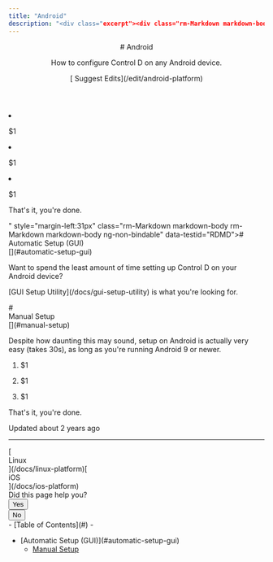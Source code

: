 ```yaml
---
title: "Android"
description: "<div class="excerpt"><div class="rm-Markdown markdown-body" data-testid="RDMD"><p>How to configure Control D on any Android device.</p></div></div></div><div class="col-xs-3">[<i aria-hidden="true" class="icon icon-edit"></i> Suggest Edits](/edit/android-platform)</div></div></header><div class="grid-container-fluid" id="content-container"><section class="content-body grid-75"><div dehydrated="# <div class=&quot;heading-anchor anchor waypoint&quot; id=&quot;automatic-setup-gui&quot;></div><div class=&quot;heading-text&quot;><div id=&quot;section-automatic-setup-gui&quot; class=&quot;heading-anchor_backwardsCompatibility&quot;></div>Automatic Setup (GUI)</div><Link aria-label=&quot;Skip link to Automatic Setup (GUI)&quot; class=&quot;heading-anchor-icon fa fa-anchor&quot; href=&quot;#automatic-setup-gui&quot;></Link>"
---
```


<header id="content-head"><div class="row clearfix"><div class="col-xs-9"># Android

<div class="excerpt"><div class="rm-Markdown markdown-body" data-testid="RDMD"><p>How to configure Control D on any Android device.</p></div></div></div><div class="col-xs-3">[<i aria-hidden="true" class="icon icon-edit"></i> Suggest Edits](/edit/android-platform)</div></div></header><div class="grid-container-fluid" id="content-container"><section class="content-body grid-75"><div dehydrated="# <div class=&quot;heading-anchor anchor waypoint&quot; id=&quot;automatic-setup-gui&quot;></div><div class=&quot;heading-text&quot;><div id=&quot;section-automatic-setup-gui&quot; class=&quot;heading-anchor_backwardsCompatibility&quot;></div>Automatic Setup (GUI)</div><Link aria-label=&quot;Skip link to Automatic Setup (GUI)&quot; class=&quot;heading-anchor-icon fa fa-anchor&quot; href=&quot;#automatic-setup-gui&quot;></Link>

<p>Want to spend the least amount of time setting up Control D on your Android device?</p>
<p><Link href=&quot;/docs/gui-setup-utility&quot; target=&quot;&quot; title=&quot;&quot; class=&quot;doc-link&quot; data-sidebar=&quot;gui-setup-utility&quot;>GUI Setup Utility</Link> is what you&#x27;re looking for. </p>
# <div class=&quot;heading-anchor anchor waypoint&quot; id=&quot;manual-setup&quot;></div><div class=&quot;heading-text&quot;><div id=&quot;section-manual-setup&quot; class=&quot;heading-anchor_backwardsCompatibility&quot;></div>Manual Setup</div><Link aria-label=&quot;Skip link to Manual Setup&quot; class=&quot;heading-anchor-icon fa fa-anchor&quot; href=&quot;#manual-setup&quot;></Link>

<p>Despite how daunting this may sound, setup on Android is actually very easy (takes 30s), as long as you&#x27;re running Android 9 or newer. </p>

1. $1

2. $1

3. $1

<p>That&#x27;s it, you&#x27;re done.</p>" style="margin-left:31px" class="rm-Markdown markdown-body rm-Markdown markdown-body ng-non-bindable" data-testid="RDMD"># <div class="heading-anchor anchor waypoint" id="automatic-setup-gui"></div><div class="heading-text"><div id="section-automatic-setup-gui" class="heading-anchor_backwardsCompatibility"></div>Automatic Setup (GUI)</div>[](#automatic-setup-gui)

<p>Want to spend the least amount of time setting up Control D on your Android device?</p>
<p>[GUI Setup Utility](/docs/gui-setup-utility) is what you're looking for. </p>
# <div class="heading-anchor anchor waypoint" id="manual-setup"></div><div class="heading-text"><div id="section-manual-setup" class="heading-anchor_backwardsCompatibility"></div>Manual Setup</div>[](#manual-setup)

<p>Despite how daunting this may sound, setup on Android is actually very easy (takes 30s), as long as you're running Android 9 or newer. </p>

1. $1

2. $1

3. $1

<p>That's it, you're done.</p></div><div class="UpdatedAt"><p class="DateLine "><i class="icon icon-watch"></i>Updated<!-- --> <!-- -->about 2 years ago<!-- --> </p></div><hr class="NextStepsDivider"><nav aria-label="Pagination Controls" class="PaginationControlsjDYuqu8pBMUy rm-Pagination">[<span class="PaginationControls-iconZbaZ3tgyhNmI icon-arrow-left2"></span><div class="PaginationControls-text3qEXHZU00znD PaginationControls-text_left3wBkn4C9R0W_">Linux</div>](/docs/linux-platform)[<div class="PaginationControls-text3qEXHZU00znD PaginationControls-text_right3EIfWubgRVVP">iOS</div><span class="PaginationControls-iconZbaZ3tgyhNmI icon-arrow-right2"></span>](/docs/ios-platform)</nav><div class="rm-PageThumbs PageThumbs"><div class="PageThumbs-helpful">Did this page help you?<div class="PageThumbs-cta"><div class="Dropdown Dropdown_closed"><button aria-haspopup="dialog" class="Button Button_sm PageThumbs-button Dropdown-toggle Button_secondary Button_secondary_text" type="button" aria-expanded="false"><i class="icon icon-thumbs-up-2"></i><span>Yes</span></button></div><div class="Dropdown Dropdown_closed"><button aria-haspopup="dialog" class="Button Button_sm PageThumbs-button Dropdown-toggle Button_secondary Button_secondary_text" type="button" aria-expanded="false"><i class="icon icon-thumbs-down1"></i><span>No</span></button></div></div></div></div></section><section class="content-toc grid-25"><nav>- [<i class="icon icon-text-align-left"></i>Table of Contents](#)
- <ul>
<li>[Automatic Setup (GUI)](#automatic-setup-gui)

- [Manual Setup](#manual-setup)

</li></ul></nav></section></div><div class="ModalWrapper" id="tutorialmodal-root"></div>